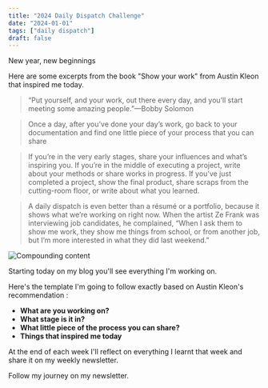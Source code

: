 ```yaml
---
title: "2024 Daily Dispatch Challenge"
date: "2024-01-01"
tags: ["daily dispatch"]
draft: false
---
```


New year, new beginnings 

Here are some excerpts from the book "Show your work" from Austin Kleon that inspired me today.

> “Put yourself, and your work, out there every day, and you’ll start meeting some amazing people.”—Bobby Solomon

> Once a day, after you’ve done your day’s work, go back to your documentation and find one little piece of your process that you can share

> If you’re in the very early stages, share your influences and what’s inspiring you. If you’re in the middle of executing a project, write about your methods or share works in progress. If you’ve just completed a project, show the final product, share scraps from the cutting-room floor, or write about what you learned.

> A daily dispatch is even better than a résumé or a portfolio, because it shows what we’re working on right now. When the artist Ze Frank was interviewing job candidates, he complained, “When I ask them to show me work, they show me things from school, or from another job, but I’m more interested in what they did last weekend.”

![Compounding content](/static/images/projects/austin-kleon-compounding.jpg)

Starting today on my blog you'll see everything I'm working on. 

Here's the template I'm going to follow exactly based on Austin Kleon's recommendation :

- **What are you working on?** 
- **What stage is it in?** 
- **What little piece of the process you can share?** 
- **Things that inspired me today**

At the end of each week I'll reflect on everything I learnt that week and share it on my weekly newsletter.

Follow my journey on my newsletter.